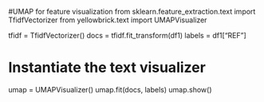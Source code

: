 #UMAP for feature visualization
from sklearn.feature_extraction.text import TfidfVectorizer
from yellowbrick.text import UMAPVisualizer

tfidf = TfidfVectorizer()
docs = tfidf.fit_transform(df1)
labels = df1["REF"]

# Instantiate the text visualizer
umap = UMAPVisualizer()
umap.fit(docs, labels)
umap.show()
